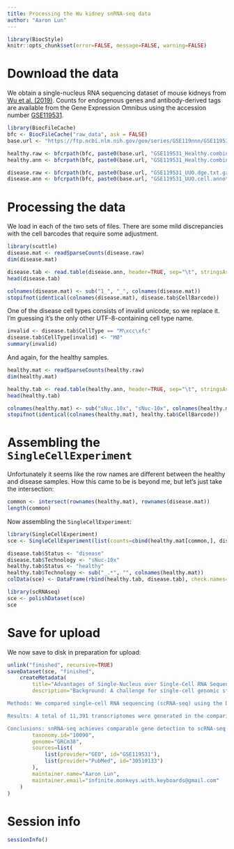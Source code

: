 ```yaml
---
title: Processing the Wu kidney snRNA-seq data
author: "Aaron Lun"
---
```


```r
library(BiocStyle)
knitr::opts_chunk$set(error=FALSE, message=FALSE, warning=FALSE)
```

# Download the data

We obtain a single-nucleus RNA sequencing dataset of mouse kidneys from [Wu et al. (2019)](https://doi.org/10.1681/asn.2018090912).
Counts for endogenous genes and antibody-derived tags are available from the Gene Expression Omnibus
using the accession number [GSE119531](https://www.ncbi.nlm.nih.gov/geo/query/acc.cgi?acc=GSE119531).

```r
library(BiocFileCache)
bfc <- BiocFileCache("raw_data", ask = FALSE)
base.url <- "https://ftp.ncbi.nlm.nih.gov/geo/series/GSE119nnn/GSE119531/suppl/"

healthy.raw <- bfcrpath(bfc, paste0(base.url, "GSE119531_Healthy.combined.dge.txt.gz"))
healthy.ann <- bfcrpath(bfc, paste0(base.url, "GSE119531_Healthy.combined.cell.annotation.txt.gz"))

disease.raw <- bfcrpath(bfc, paste0(base.url, "GSE119531_UUO.dge.txt.gz"))
disease.ann <- bfcrpath(bfc, paste0(base.url, "GSE119531_UUO.cell.annotation.txt.gz"))
```

# Processing the data

We load in each of the two sets of files.
There are some mild discrepancies with the cell barcodes that require some adjustment.

```r
library(scuttle)
disease.mat <- readSparseCounts(disease.raw)
dim(disease.mat)

disease.tab <- read.table(disease.ann, header=TRUE, sep="\t", stringsAsFactors=FALSE)
head(disease.tab)

colnames(disease.mat) <- sub("1_", "_", colnames(disease.mat))
stopifnot(identical(colnames(disease.mat), disease.tab$CellBarcode))
```

One of the disease cell types consists of invalid unicode, so we replace it.
I'm guessing it's the only other UTF-8-containing cell type name.

```r
invalid <- disease.tab$CellType == "M\xcc\xfc"
disease.tab$CellType[invalid] <- "MØ"
summary(invalid)
```

And again, for the healthy samples.

```r
healthy.mat <- readSparseCounts(healthy.raw)
dim(healthy.mat)

healthy.tab <- read.table(healthy.ann, header=TRUE, sep="\t", stringsAsFactors=FALSE)
head(healthy.tab)

colnames(healthy.mat) <- sub("sNuc.10x", "sNuc-10x", colnames(healthy.mat))
stopifnot(identical(colnames(healthy.mat), healthy.tab$CellBarcode))
```

# Assembling the `SingleCellExperiment`

Unfortunately it seems like the row names are different between the healthy and disease samples.
How this came to be is beyond me, but let's just take the intersection:

```r
common <- intersect(rownames(healthy.mat), rownames(disease.mat))
length(common)
```

Now assembling the `SingleCellExperiment`:

```r
library(SingleCellExperiment)
sce <- SingleCellExperiment(list(counts=cbind(healthy.mat[common,], disease.mat[common,])))

disease.tab$Status <- "disease"
disease.tab$Technology <- "sNuc-10x" 
healthy.tab$Status <- "healthy"
healthy.tab$Technology <- sub("_.*", "", colnames(healthy.mat))
colData(sce) <- DataFrame(rbind(healthy.tab, disease.tab), check.names=FALSE)

library(scRNAseq)
sce <- polishDataset(sce)
sce
```

# Save for upload
 
We now save to disk in preparation for upload:

```r
unlink("finished", recursive=TRUE)
saveDataset(sce, "finished",
    createMetadata(
        title="Advantages of Single-Nucleus over Single-Cell RNA Sequencing of Adult Kidney: Rare Cell Types and Novel Cell States Revealed in Fibrosis",
        description="Background: A challenge for single-cell genomic studies in kidney and other solid tissues is generating a high-quality single-cell suspension that contains rare or difficult-to-dissociate cell types and is free of both RNA degradation and artifactual transcriptional stress responses.

Methods: We compared single-cell RNA sequencing (scRNA-seq) using the DropSeq platform with single-nucleus RNA sequencing (snRNA-seq) using sNuc-DropSeq, DroNc-seq, and 10X Chromium platforms on adult mouse kidney. We validated snRNA-seq on fibrotic kidney from mice 14 days after unilateral ureteral obstruction (UUO) surgery.

Results: A total of 11,391 transcriptomes were generated in the comparison phase. We identified ten clusters in the scRNA-seq dataset, but glomerular cell types were absent, and one cluster consisted primarily of artifactual dissociation-induced stress response genes. By contrast, snRNA-seq from all three platforms captured a diversity of kidney cell types that were not represented in the scRNA-seq dataset, including glomerular podocytes, mesangial cells, and endothelial cells. No stress response genes were detected. Our snRNA-seq protocol yielded 20-fold more podocytes compared with published scRNA-seq datasets (2.4% versus 0.12%, respectively). Unexpectedly, single-cell and single-nucleus platforms had equivalent gene detection sensitivity. For validation, analysis of frozen day 14 UUO kidney revealed rare juxtaglomerular cells, novel activated proximal tubule and fibroblast cell states, and previously unidentified tubulointerstitial signaling pathways.

Conclusions: snRNA-seq achieves comparable gene detection to scRNA-seq in adult kidney, and it also has substantial advantages, including reduced dissociation bias, compatibility with frozen samples, elimination of dissociation-induced transcriptional stress responses, and successful performance on inflamed fibrotic kidney.",
        taxonomy.id="10090",
        genome="GRCm38",
        sources=list(
            list(provider="GEO", id="GSE119531"),
            list(provider="PubMed", id="30510133")
        ),
        maintainer.name="Aaron Lun",
        maintainer.email="infinite.monkeys.with.keyboards@gmail.com"
    )
)
```

# Session info

```r
sessionInfo()
```
